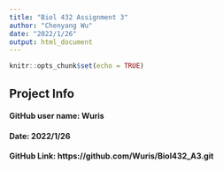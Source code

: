 ```yaml
---
title: "Biol 432 Assignment 3"
author: "Chenyang Wu"
date: "2022/1/26"
output: html_document
---
```


```r
knitr::opts_chunk$set(echo = TRUE)
```

## Project Info
#### **GitHub user name**: Wuris
#### **Date**: 2022/1/26
#### **GitHub Link**: https://github.com/Wuris/Biol432_A3.git